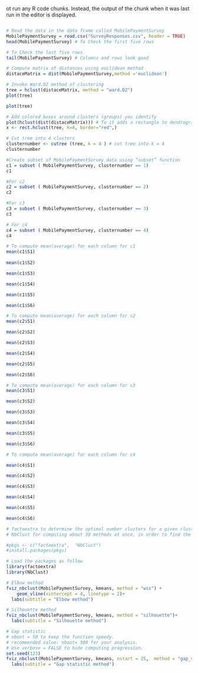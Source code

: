 ot run any R code chunks. Instead, the output of the chunk when it was last run in the editor is displayed.


```r


```


```r

# Read the data in the data frame called MobilePaymentSurvey
MobilePaymentSurvey = read.csv("SurveyResponses.csv", header = TRUE)
head(MobilePaymentSurvey) # To Check the first five rows
```

```r
# To Check the last five rows
tail(MobilePaymentSurvey) # Columns and rows look good
```
```r
# Compute matrix of distances using euclidean method
distaceMatrix = dist(MobilePaymentSurvey,method ='euclidean')
```

```r
# Invoke Ward.D2 method of clustering
tree = hclust(distaceMatrix, method = "ward.D2")
plot(tree)
```

```r

plot(tree)
```



```r

# Add colored boxes around clusters (groups) you identify
plot(hclust(dist(distaceMatrix))) # To it adds a rectangle to dendrogram,need to plot the dendrogram _first
x <- rect.hclust(tree, k=4, border="red",)
```
```r

# Cut tree into 4 clusters 
clusternumber <- cutree (tree, k = 4 ) # cut tree into k = 4
clusternumber
```
```r
#Create subset of MobilePaymentSurvey data using “subset” function 
c1 = subset ( MobilePaymentSurvey, clusternumber == 1) 
c1
```
```r
#For c2
c2 = subset ( MobilePaymentSurvey, clusternumber == 2) 
c2
```
```r
#For c3
c3 = subset ( MobilePaymentSurvey, clusternumber == 3) 
c3

```
```r
# For c4
c4 = subset ( MobilePaymentSurvey, clusternumber == 4) 
c4

```
```r
# To compute mean(average) for each column for c1
mean(c1$S1)
 
mean(c1$S2) 

mean(c1$S3) 

mean(c1$S4) 

mean(c1$S5) 

mean(c1$S6) 

```
```r
# To compute mean(average) for each column for c2
mean(c2$S1)

mean(c2$S2) 

mean(c2$S3) 

mean(c2$S4) 

mean(c2$S5) 

mean(c2$S6) 
```
```r
# To compute mean(average) for each column for c3
mean(c3$S1)

mean(c3$S2) 

mean(c3$S3) 

mean(c3$S4) 

mean(c3$S5) 

mean(c3$S6) 

```
```r
# To compute mean(average) for each column for c4

mean(c4$S1)

mean(c4$S2) 

mean(c4$S3) 

mean(c4$S4) 

mean(c4$S5) 

mean(c4$S6) 

```

```r
# factoextra to determine the optimal number clusters for a given clustering methods and for data visualization.
# NbClust for computing about 30 methods at once, in order to find the optimal number of clusters.

#pkgs <- c("factoextra",  "NbClust")
#install.packages(pkgs)
```

```r
# Load the packages as follow
library(factoextra)
library(NbClust)
```

```r
# Elbow method
fviz_nbclust(MobilePaymentSurvey, kmeans, method = "wss") +
    geom_vline(xintercept = 4, linetype = 2)+
  labs(subtitle = "Elbow method")

```
```r
# Silhouette method
fviz_nbclust(MobilePaymentSurvey, kmeans, method = "silhouette")+
  labs(subtitle = "Silhouette method")

```
```r
# Gap statistic
# nboot = 50 to keep the function speedy. 
# recommended value: nboot= 500 for your analysis.
# Use verbose = FALSE to hide computing progression.
set.seed(123)
fviz_nbclust(MobilePaymentSurvey, kmeans, nstart = 25,  method = "gap_stat", nboot = 50)+
  labs(subtitle = "Gap statistic method")

```

